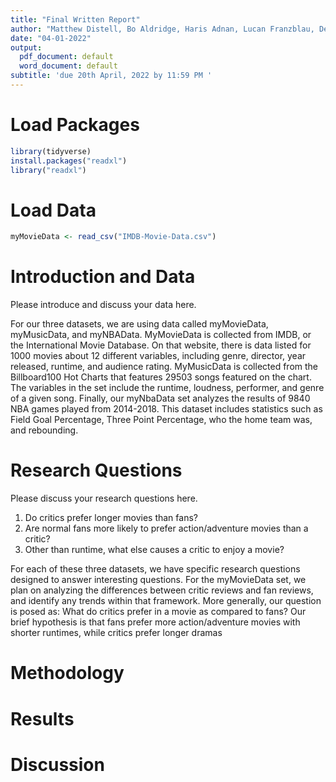 ```yaml
---
title: "Final Written Report"
author: "Matthew Distell, Bo Aldridge, Haris Adnan, Lucan Franzblau, Devin Obee"
date: "04-01-2022"
output:
  pdf_document: default
  word_document: default
subtitle: 'due 20th April, 2022 by 11:59 PM '
---
```


# Load Packages

```r
library(tidyverse) 
install.packages("readxl")
library("readxl")
``` 
# Load Data

```r
myMovieData <- read_csv("IMDB-Movie-Data.csv")
```


# Introduction and Data

Please introduce and discuss your data here.

For our three datasets, we are using data called myMovieData, myMusicData, and
myNBAData. MyMovieData is collected from IMDB, or the International Movie 
Database. On that website, there is data listed for 1000 movies about 12 
different variables, including genre, director, year released, runtime, and 
audience rating. MyMusicData is collected from the Billboard100 Hot Charts 
that features 29503 songs featured on the chart. The variables in the set
include the runtime, loudness, performer, and genre of a given song. Finally, 
our myNbaData set analyzes the results of 9840 NBA games played from 2014-2018.
This dataset includes statistics such as Field Goal Percentage, Three Point 
Percentage, who the home team was, and rebounding. 

# Research Questions
Please discuss your research questions here.

1. Do critics prefer longer movies than fans? 
2. Are normal fans more likely to prefer action/adventure movies than a critic?
3. Other than runtime, what else causes a critic to enjoy a movie? 

For each of these three datasets, we have specific research questions designed
to answer interesting questions. For the myMovieData set, we plan on analyzing
the differences between critic reviews and fan reviews, and identify any trends
within that framework. More generally, our question is posed as: What do critics
prefer in a movie as compared to fans? Our brief hypothesis is that fans prefer
more action/adventure movies with shorter runtimes, while critics prefer longer
dramas

# Methodology

# Results

# Discussion
